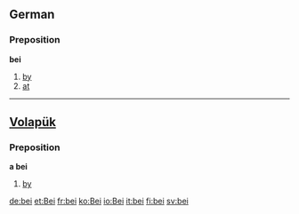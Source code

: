 ==German==
===Preposition===
'''bei'''

# [[by]]
# [[at]]

----
==[[Volapük]]==
===Preposition===
'''a bei'''
# [[by]]

[[de:bei]]
[[et:Bei]]
[[fr:bei]]
[[ko:Bei]]
[[io:Bei]]
[[it:bei]]
[[fi:bei]]
[[sv:bei]]